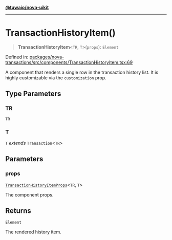 [**@tuwaio/nova-uikit**](../../../README.md)

***

# TransactionHistoryItem()

> **TransactionHistoryItem**\<`TR`, `T`\>(`props`): `Element`

Defined in: [packages/nova-transactions/src/components/TransactionHistoryItem.tsx:69](https://github.com/TuwaIO/nova-uikit/blob/1dc28ffb9d17b45d0a6a6e5d7458e83b79e27bc5/packages/nova-transactions/src/components/TransactionHistoryItem.tsx#L69)

A component that renders a single row in the transaction history list.
It is highly customizable via the `customization` prop.

## Type Parameters

### TR

`TR`

### T

`T` *extends* `Transaction`\<`TR`\>

## Parameters

### props

[`TransactionHistoryItemProps`](../type-aliases/TransactionHistoryItemProps.md)\<`TR`, `T`\>

The component props.

## Returns

`Element`

The rendered history item.
